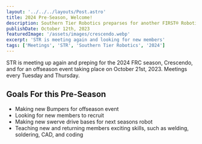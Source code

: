 ```yaml
---
layout: '../../../layouts/Post.astro'
title: 2024 Pre-Season, Welcome!
description: Southern Tier Robotics preparses for another FIRST® Robotics Competition (FRC) season.
publishDate: October 12th, 2023
featuredImage: '/assets/images/crescendo.webp'
excerpt: 'STR is meeting again and looking for new members'
tags: ['Meetings', 'STR', 'Southern Tier Robotics', '2024']
---
```


STR is meeting up again and preping for the 2024 FRC season, Crescendo, and for an offseason event taking place on October 21st, 2023. Meetings every Tuesday and Thursday.

## Goals For this Pre-Season

- Making new Bumpers for offseason event
- Looking for new members to recruit
- Making new swerve drive bases for next seasons robot
- Teaching new and returning members exciting skills, such as welding, soldering, CAD, and coding
